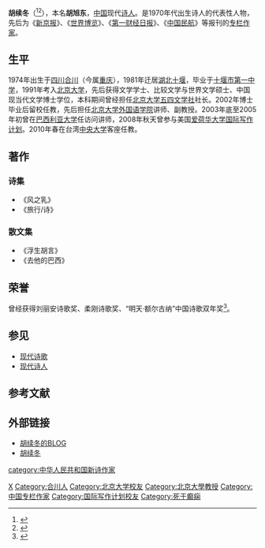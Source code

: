 {{Otheruses|other=名为胡旭东的其他人物|胡旭东}}
{{Infobox writer
|name         = 胡续冬
|image        = 
|imagesize    = 250px
|caption      = 
|pseudonym    = 
|birthname    = 胡旭东
|birthdate    = {{birth date|1974|10|30}}
|birthplace   = {{CHN}}[[四川省|四川省]][[合川县|合川县]]
|deathdate    = {{death date and age|2021|08|22|1974|10|30}}
|deathplace   = {{CHN}}[[北京市|北京市]]
|occupation   = [[詩人|詩人]]、[[作家|作家]]、[[教授|教授]]
|nationality  = {{PRC}}
|period       = 
|genre        = 
|subject      = 
|movement     = 
|notableworks = 
|spouse       = 阿子
|partner      = 
|children     = 
|relatives    = 
|influences   = 
|influenced   = 
|awards       = 刘丽安诗歌奖、柔刚诗歌奖、“明天·额尔古纳”奖
|signature    = 
|website      = 
|母校         = [[北京大学|北京大学]]
|original     =
|zi           =
|hao          =
|}}

'''胡续冬'''（{{bd|1974年|10月30日|2021年|8月22日|catIdx=Hu}}<ref>{{Cite web|title=纪念诗人胡续冬：他还能写出更好的诗，做更多的翻译|url=https://www.thepaper.cn/newsDetail_forward_14166208|access-date=2021-08-23|author=罗昕|date=2021-08-23|coauthors=徐萧|work=[[澎湃新闻|澎湃新闻]]|language=zh|archive-date=2021-08-25|archive-url=https://web.archive.org/web/20210825095254/https://www.thepaper.cn/newsDetail_forward_14166208|dead-url=no}}</ref><ref>{{Cite web|title=诗人胡续冬去世，享年47岁|url=https://www.bjnews.com.cn/detail/162968239414184.html|access-date=2021-08-23|author=李永博|date=2021-08-23|publisher=[[新京报|新京报]]|language=zh|archive-date=2021-08-23|archive-url=https://web.archive.org/web/20210823104338/https://www.bjnews.com.cn/detail/162968239414184.html|dead-url=no}}</ref>），本名'''胡旭东'''，[[中华人民共和国|中国]]现代[[诗人|诗人]]。是1970年代出生诗人的代表性人物，先后为《[[新京报|新京报]]》、《[[世界博览|世界博览]]》、《[[第一财经日报|第一财经日报]]》、《[[中国民航_(杂志)|中国民航]]》等报刊的[[专栏作家|专栏作家]]。

== 生平 ==
1974年出生于[[四川|四川]][[合川县|合川]]（今属[[重庆|重庆]]），1981年迁居[[湖北|湖北]][[十堰|十堰]]，毕业于[[十堰市第一中学|十堰市第一中学]]，1991年考入[[北京大学|北京大学]]，先后获得文学学士、比较文学与世界文学硕士、中国现当代文学博士学位，本科期间曾经担任[[北京大学|北京大学]][[五四文学社|五四文学社]]社长。2002年博士毕业后留校任教，先后担任[[北京大学外国语学院|北京大学外国语学院]]讲师、副教授。2003年底至2005年初曾在[[巴西利亚大学|巴西利亚大学]]任访问讲师，2008年秋天曾参与美国[[爱荷华大学|爱荷华大学]][[国际写作计划|国际写作计划]]。2010年春在台湾[[国立中央大学|中央大学]]客座任教。

== 著作 ==
=== 诗集 ===
* 《风之乳》
* 《旅行/诗》

=== 散文集 ===
* 《浮生胡言》
* 《去他的巴西》

==荣誉==
曾经获得刘丽安诗歌奖、柔刚诗歌奖、“明天·额尔古纳”中国诗歌双年奖<ref>{{Cite web|title=首届"明天.额尔古纳"中国诗歌双年奖颁出|url=http://news.sina.com.cn/o/2004-10-12/08073890924s.shtml|access-date=2021-08-27|author=鲍晓倩|date=2004-10-12|work=新浪网|archive-date=2021-08-27|archive-url=https://web.archive.org/web/20210827172751/http://news.sina.com.cn/o/2004-10-12/08073890924s.shtml|dead-url=no}}</ref>。

== 参见 ==
* [[现代诗歌|现代诗歌]]
* [[现代诗人|现代诗人]]

== 参考文献 ==
{{Reflist}}

==外部链接==
* [http://blog.sina.com.cn/m/huxudong 胡续冬的BLOG] {{Wayback|url=http://blog.sina.com.cn/m/huxudong |date=20070217080634 }}
* [https://web.archive.org/web/20070311041015/http://sgdq.ifastnet.com/huxudong.htm 胡续冬]

{{DEFAULTSORT:H}}
[[Category:胡姓|X]]
[[Category:合川人|Category:合川人]]
[[Category:北京大学校友|Category:北京大学校友]]
[[Category:北京大學教授|Category:北京大學教授]]
[[category:中华人民共和国新诗作家|category:中华人民共和国新诗作家]]
[[Category:中国专栏作家|Category:中国专栏作家]]
[[Category:国际写作计划校友|Category:国际写作计划校友]]
[[Category:死于癫痫|Category:死于癫痫]]